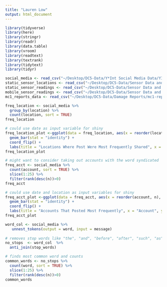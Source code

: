 ```yaml
---
title: "Lauren Low"
output: html_document
---
```


```r
library(tidyverse)
library(here)
library(stringr)
library(readr)
library(data.table)
library(vroom)
library(readtext)
library(textrank)
library(tidytext)
library(tidyr)
```

```r
social_media <- read_csv("~/Desktop/DC5-Data/Y*Int Social Media Data/YInt.csv") 
static_sensor_locations <- read_csv("~/Desktop/DC5-Data/Sensor Data and Maps/StaticSensorLocations.csv") 
static_sensor_readings <- read_csv("~/Desktop/DC5-Data/Sensor Data and Maps/StaticSensorReadings.csv") 
mobile_sensor_readings <- read_csv("~/Desktop/DC5-Data/Sensor Data and Maps/MobileSensorReadings.csv") 
mc1_reports_data <- read_csv("~/Desktop/DC5-Data/Damage Reports/mc1-reports-data.csv") 
```

```r
freq_location <- social_media %>%
  group_by(location) %>%
  count(location, sort = TRUE)
freq_location

# could use date as input variable for shiny
freq_location_plot <-ggplot(data = freq_location, aes(x = reorder(location, n), y = n)) +
  geom_bar(stat = "identity") + 
  coord_flip() +
  labs(title = "Locations Where Post Were Most Frequently Shared", x = "Location", y = "Number of Posts per Location") 
freq_location_plot
```

```r
# might want to consider taking out accounts with the word syndicated
freq_acct <- social_media %>%
  count(account, sort = TRUE) %>%
  slice(1:25) %>%
  filter(rank(desc(n))>0)
freq_acct

# could use date and location as input variables for shiny
freq_acct_plot <-ggplot(data = freq_acct, aes(x = reorder(account, n), y = n)) +
  geom_bar(stat = "identity") + 
  coord_flip() +
  labs(title = "Accounts That Posted Most Frequently", x = "Account", y = "Number of Posts per Account") 
freq_acct_plot
```

```r
word_col <- social_media %>% 
   unnest_tokens(output = word, input = message) 
 
# removes stop words like "the", "and", "before", "after", "such", "as", etc.
no_stops  <- word_col  %>%
  anti_join(stop_words)

# finds most common word and counts
common_words <- no_stops %>%
  count(word, sort = TRUE) %>%
  slice(1:25) %>%
  filter(rank(desc(n))>0)
common_words
```

